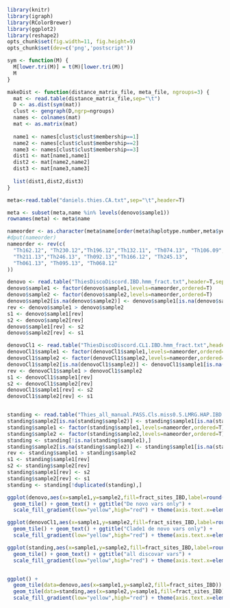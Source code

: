 ```r
library(knitr)
library(igraph)
library(RColorBrewer)
library(ggplot2)
library(reshape2)
opts_chunk$set(fig.width=11, fig.height=9)
opts_chunk$set(dev=c('png','postscript'))
```


```r
sym <- function(M) {
  M[lower.tri(M)] = t(M)[lower.tri(M)]
  M
}

makeDist <- function(distance_matrix_file, meta_file, ngroups=3) {
  mat <- read.table(distance_matrix_file,sep="\t")
  D <- as.dist(sym(mat))
  clust <- gengraph(D,ngrp=ngroups)
  names <- colnames(mat)
  mat <- as.matrix(mat)
  
  name1 <- names[clust$clust$membership==1]
  name2 <- names[clust$clust$membership==2]
  name3 <- names[clust$clust$membership==3]
  dist1 <- mat[name1,name1]
  dist2 <- mat[name2,name2]
  dist3 <- mat[name3,name3]
    
  list(dist1,dist2,dist3)
}

```

```r
meta<-read.table("daniels.thies.CA.txt",sep="\t",header=T)

meta <- subset(meta,name %in% levels(denovo$sample1))
rownames(meta) <- meta$name

nameorder <- as.character(meta$name[order(meta$haplotype.number,meta$year,meta$name)])
#dput(nameorder)
nameorder <- rev(c(
  "Th162.12", "Th230.12","Th196.12","Th132.11", "Th074.13", "Th106.09", "Th117.11", "Th134.11", "Th106.11","Th086.07",   
  "Th211.13","Th246.13", "Th092.13","Th166.12", "Th245.13", 
  "Th061.13", "Th095.13", "Th068.12"
))

denovo <- read.table("ThiesDiscoDiscord.IBD.hmm_fract.txt",header=T,sep="\t")
denovo$sample1 <- factor(denovo$sample1,levels=nameorder,ordered=T)
denovo$sample2 <- factor(denovo$sample2,levels=nameorder,ordered=T)
denovo$sample2[is.na(denovo$sample2)] <- denovo$sample1[is.na(denovo$sample2)]
rev <- denovo$sample1 > denovo$sample2
s1 <- denovo$sample1[rev]
s2 <- denovo$sample2[rev]
denovo$sample1[rev] <- s2
denovo$sample2[rev] <- s1

denovoCl1 <- read.table("ThiesDiscoDiscord.CL1.IBD.hmm_fract.txt",header=T,sep="\t")
denovoCl1$sample1 <- factor(denovoCl1$sample1,levels=nameorder,ordered=T)
denovoCl1$sample2 <- factor(denovoCl1$sample2,levels=nameorder,ordered=T)
denovoCl1$sample2[is.na(denovoCl1$sample2)] <- denovoCl1$sample1[is.na(denovoCl1$sample2)]
rev <- denovoCl1$sample1 > denovoCl1$sample2
s1 <- denovoCl1$sample1[rev]
s2 <- denovoCl1$sample2[rev]
denovoCl1$sample1[rev] <- s2
denovoCl1$sample2[rev] <- s1


standing <- read.table("Thies_all_manual.PASS.Cls.miss0.5.LMRG.HAP.IBD.hmm_fract.txt",header=T,sep="\t")
standing$sample2[is.na(standing$sample2)] <- standing$sample1[is.na(standing$sample2)]
standing$sample1 <- factor(standing$sample1,levels=nameorder,ordered=T)
standing$sample2 <- factor(standing$sample2,levels=nameorder,ordered=T)
standing <- standing[!is.na(standing$sample1),]
standing$sample2[is.na(standing$sample2)] <- standing$sample1[is.na(standing$sample2)]
rev <- standing$sample1 > standing$sample2
s1 <- standing$sample1[rev]
s2 <- standing$sample2[rev]
standing$sample1[rev] <- s2
standing$sample2[rev] <- s1
standing <- standing[!duplicated(standing),]

```

```r
ggplot(denovo,aes(x=sample1,y=sample2,fill=fract_sites_IBD,label=round(fract_sites_IBD,2))) + 
  geom_tile() + geom_text() + ggtitle("De novo vars only") +
  scale_fill_gradient(low="yellow",high="red") + theme(axis.text.x=element_text(angle=-90))

ggplot(denovoCl1,aes(x=sample1,y=sample2,fill=fract_sites_IBD,label=round(fract_sites_IBD,2))) + 
  geom_tile() + geom_text() + ggtitle("Clade1 de novo vars only") +
  scale_fill_gradient(low="yellow",high="red") + theme(axis.text.x=element_text(angle=-90))

ggplot(standing,aes(x=sample1,y=sample2,fill=fract_sites_IBD,label=round(fract_sites_IBD,2))) + 
  geom_tile() + geom_text() + ggtitle("all discovar vars") +
  scale_fill_gradient(low="yellow",high="red") + theme(axis.text.x=element_text(angle=-90))


ggplot() + 
  geom_tile(data=denovo,aes(x=sample1,y=sample2,fill=fract_sites_IBD)) + geom_text(data=denovo,aes(x=sample1,y=sample2,label=round(fract_sites_IBD,2))) +
  geom_tile(data=standing,aes(x=sample2,y=sample1,fill=fract_sites_IBD)) + geom_text(data=standing,aes(x=sample2,y=sample1,label=round(fract_sites_IBD,2))) +
  scale_fill_gradient(low="yellow",high="red") + theme(axis.text.x=element_text(angle=-90))


```

